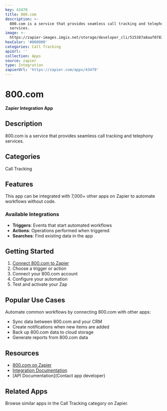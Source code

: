 ```yaml
---
key: 43470
title: 800.com
description: >-
  800.com is a service that provides seamless call tracking and telephony
  services.
image: >-
  https://zapier-images.imgix.net/storage/developer_cli/515387a8aaf0783ecfd898220f700f30.png?auto=format%2Ccompress&ixlib=python-3.0.0&q=50
hexColor: '#000000'
categories: Call Tracking
apiUrl: ''
collection: Apps
source: zapier
type: Integration
zapierUrl: 'https://zapier.com/apps/43470'
---
```

# 800.com

**Zapier Integration App**

## Description

800.com is a service that provides seamless call tracking and telephony services.

## Categories

Call Tracking

## Features

This app can be integrated with 7,000+ other apps on Zapier to automate workflows without code.

### Available Integrations

- **Triggers**: Events that start automated workflows
- **Actions**: Operations performed when triggered
- **Searches**: Find existing data in the app

## Getting Started

1. [Connect 800.com to Zapier](https://zapier.com/apps/43470)
2. Choose a trigger or action
3. Connect your 800.com account
4. Configure your automation
5. Test and activate your Zap

## Popular Use Cases

Automate common workflows by connecting 800.com with other apps:

- Sync data between 800.com and your CRM
- Create notifications when new items are added
- Back up 800.com data to cloud storage
- Generate reports from 800.com data

## Resources

- [800.com on Zapier](https://zapier.com/apps/43470)
- [Integration Documentation](https://zapier.com/apps/43470/integrations)
- [API Documentation](Contact app developer)

## Related Apps

Browse similar apps in the Call Tracking category on Zapier.
